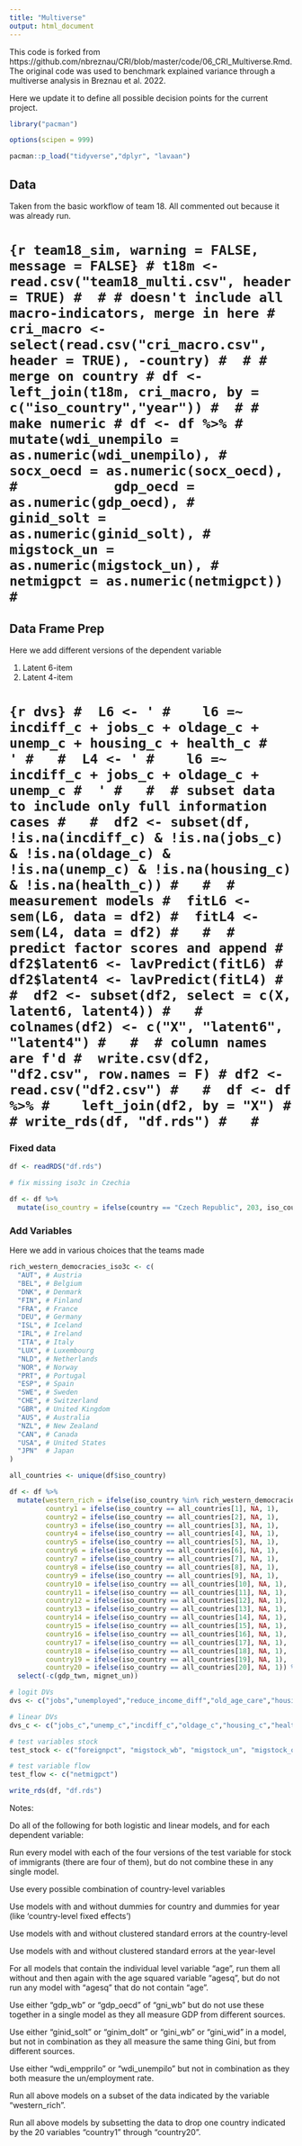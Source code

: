 ---
title: "Multiverse"
output: html_document
---

This code is forked from https://github.com/nbreznau/CRI/blob/master/code/06_CRI_Multiverse.Rmd. The original code was used to benchmark explained variance through a multiverse analysis in Breznau et al. 2022.

Here we update it to define all possible decision points for the current project.

```{r setup, include=FALSE}
library("pacman")

options(scipen = 999)

pacman::p_load("tidyverse","dplyr", "lavaan")
```

## Data

Taken from the basic workflow of team 18. All commented out because it was already run.

# ```{r team18_sim, warning = FALSE, message = FALSE}
# t18m <- read.csv("team18_multi.csv", header = TRUE)
# 
# # doesn't include all macro-indicators, merge in here
# cri_macro <- select(read.csv("cri_macro.csv", header = TRUE), -country)
# 
# # merge on country
# df <- left_join(t18m, cri_macro, by = c("iso_country","year"))
# 
# # make numeric
# df <- df %>%
#     mutate(wdi_unempilo = as.numeric(wdi_unempilo),
#            socx_oecd = as.numeric(socx_oecd),
#            gdp_oecd = as.numeric(gdp_oecd),
#            ginid_solt = as.numeric(ginid_solt),
#            migstock_un = as.numeric(migstock_un),
#            netmigpct = as.numeric(netmigpct))
# ```

## Data Frame Prep

Here we add different versions of the dependent variable

1. Latent 6-item
2. Latent 4-item

# ```{r dvs}
#  L6 <- '
#    l6 =~ incdiff_c + jobs_c + oldage_c + unemp_c + housing_c + health_c
#    '
#  
#  L4 <- '
#    l6 =~ incdiff_c + jobs_c + oldage_c + unemp_c
#  '
#  
#  # subset data to include only full information cases
#  
#  df2 <- subset(df, !is.na(incdiff_c) & !is.na(jobs_c) & !is.na(oldage_c) & !is.na(unemp_c) & !is.na(housing_c) & !is.na(health_c))
#  
#  # measurement models
#  fitL6 <- sem(L6, data = df2)
#  fitL4 <- sem(L4, data = df2)
#  
#  # predict factor scores and append
#  df2$latent6 <- lavPredict(fitL6)
#  df2$latent4 <- lavPredict(fitL4)
#  
#  df2 <- subset(df2, select = c(X, latent6, latent4))
#  
#  colnames(df2) <- c("X", "latent6", "latent4")
#  
#  # column names are f'd
#  write.csv(df2, "df2.csv", row.names = F)
# df2 <- read.csv("df2.csv")
#  
#  df <- df %>%
#    left_join(df2, by = "X")
#  
# write_rds(df, "df.rds")
#  
# ```

### Fixed data

```{r newdata}
df <- readRDS("df.rds")

# fix missing iso3c in Czechia

df <- df %>%
  mutate(iso_country = ifelse(country == "Czech Republic", 203, iso_country))
```


### Add Variables

Here we add in various choices that the teams made

```{r additions}

rich_western_democracies_iso3c <- c(
  "AUT", # Austria
  "BEL", # Belgium
  "DNK", # Denmark
  "FIN", # Finland
  "FRA", # France
  "DEU", # Germany
  "ISL", # Iceland
  "IRL", # Ireland
  "ITA", # Italy
  "LUX", # Luxembourg
  "NLD", # Netherlands
  "NOR", # Norway
  "PRT", # Portugal
  "ESP", # Spain
  "SWE", # Sweden
  "CHE", # Switzerland
  "GBR", # United Kingdom
  "AUS", # Australia
  "NZL", # New Zealand
  "CAN", # Canada
  "USA", # United States
  "JPN"  # Japan
)

all_countries <- unique(df$iso_country)

df <- df %>%
  mutate(western_rich = ifelse(iso_country %in% rich_western_democracies_iso3c, 1, NA),
         country1 = ifelse(iso_country == all_countries[1], NA, 1),
         country2 = ifelse(iso_country == all_countries[2], NA, 1),
         country3 = ifelse(iso_country == all_countries[3], NA, 1),
         country4 = ifelse(iso_country == all_countries[4], NA, 1),
         country5 = ifelse(iso_country == all_countries[5], NA, 1),
         country6 = ifelse(iso_country == all_countries[6], NA, 1),
         country7 = ifelse(iso_country == all_countries[7], NA, 1),
         country8 = ifelse(iso_country == all_countries[8], NA, 1),
         country9 = ifelse(iso_country == all_countries[9], NA, 1),
         country10 = ifelse(iso_country == all_countries[10], NA, 1),
         country11 = ifelse(iso_country == all_countries[11], NA, 1),
         country12 = ifelse(iso_country == all_countries[12], NA, 1),
         country13 = ifelse(iso_country == all_countries[13], NA, 1),
         country14 = ifelse(iso_country == all_countries[14], NA, 1),
         country15 = ifelse(iso_country == all_countries[15], NA, 1),
         country16 = ifelse(iso_country == all_countries[16], NA, 1),
         country17 = ifelse(iso_country == all_countries[17], NA, 1),
         country18 = ifelse(iso_country == all_countries[18], NA, 1),
         country19 = ifelse(iso_country == all_countries[19], NA, 1),
         country20 = ifelse(iso_country == all_countries[20], NA, 1)) %>%
  select(-c(gdp_twn, mignet_un))

```

```{r models, warning = FALSE}

# logit DVs
dvs <- c("jobs","unemployed","reduce_income_diff","old_age_care","housing","health")

# linear DVs
dvs_c <- c("jobs_c","unemp_c","incdiff_c","oldage_c","housing_c","health_c", "latent6", "latent4")

# test variables stock
test_stock <- c("foreignpct", "migstock_wb", "migstock_un", "migstock_oecd")

# test variable flow
test_flow <- c("netmigpct")

write_rds(df, "df.rds")
```


Notes:

Do all of the following for both logistic and linear models, and for each dependent variable:

Run every model with each of the four versions of the test variable for stock of immigrants (there are four of them), but do not combine these in any single model.

Use every possible combination of country-level variables

Use models with and without dummies for country and dummies for year (like 'country-level fixed effects')

Use models with and without clustered standard errors at the country-level

Use models with and without clustered standard errors at the year-level

For all models that contain the individual level variable "age", run them all without and then again with the age squared variable "agesq", but do not run any model with "agesq" that do not contain "age".

Use either "gdp_wb" or "gdp_oecd" of "gni_wb" but do not use these together in a single model as they all measure GDP from different sources.

Use either "ginid_solt" or "ginim_dolt" or "gini_wb" or "gini_wid" in a model, but not in combination as they all measure the same thing Gini, but from different sources.

Use either "wdi_empprilo" or "wdi_unempilo" but not in combination as they both measure the un/employment rate.

Run all above models on a subset of the data indicated by the variable "western_rich".

Run all above models by subsetting the data to drop one country indicated by the 20 variables "country1" through "country20".
